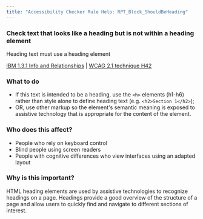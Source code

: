 ```yaml
---
title: "Accessibility Checker Rule Help: RPT_Block_ShouldBeHeading"
---
```


<div className="toolHelp">
<Row>
<Column colLg={11} colMd={5} colSm={4} className="toolMain">

<div id="locLevel"></div>

### Check text that looks like a heading but is not within a heading element
Heading text must use a heading element

[IBM 1.3.1 Info and Relationships](https://www.ibm.com/able/guidelines/ci162/info_and_relationships.html) | [WCAG 2.1 technique H42](https://www.w3.org/WAI/WCAG21/Techniques/html/H42)

<div id="locSnippet"></div>

### What to do

 * If this text is intended to be a heading, use the `<h>` elements (h1-h6) rather than style alone to define heading text (e.g. `<h2>Section 1</h2>`);
 * OR, use other markup so the element's semantic meaning is exposed to assistive technology that is appropriate for the content of the element.

</Column>
<Column colLg={5} colMd={3} colSm={4} className="toolLeft">

### Who does this affect?

* People who rely on keyboard control
* Blind people using screen readers
* People with cognitive differences who view interfaces using an adapted layout

### Why is this important?

HTML heading elements are used by assistive technologies to recognize headings on a page. Headings provide a good overview of the structure of a page and allow users to quickly find and navigate to different sections of interest.

</Column>
</Row>
</div>

